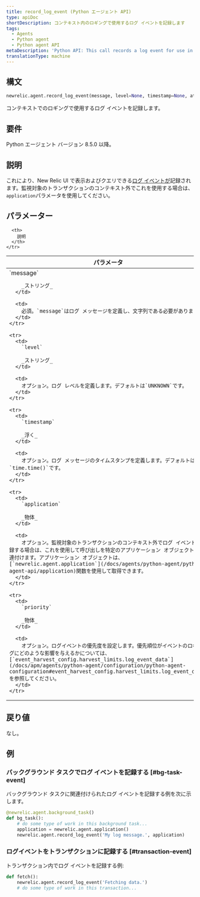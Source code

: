```yaml
---
title: record_log_event (Python エージェント API)
type: apiDoc
shortDescription: コンテキスト内のロギングで使用するログ イベントを記録します
tags:
  - Agents
  - Python agent
  - Python agent API
metaDescription: 'Python API: This call records a log event for use in logging in context.'
translationType: machine
---
```


## 構文

```py
newrelic.agent.record_log_event(message, level=None, timestamp=None, attributes=None, application=None, priority=None)
```

コンテキストでのロギングで使用するログ イベントを記録します。

## 要件

Python エージェント バージョン 8.5.0 以降。

## 説明

これにより、New Relic UI で表示およびクエリできる[ログ イベントが](/docs/logs/logs-context/configure-logs-context-python)記録されます。監視対象のトランザクションのコンテキスト外でこれを使用する場合は、 `application`パラメータを使用してください。

## パラメーター

<table>
  <thead>
    <tr>
      <th width="25%">
        パラメータ
      </th>

      <th>
        説明
      </th>
    </tr>
  </thead>

  <tbody>
    <tr>
      <td>
        `message`

        _ストリング_
      </td>

      <td>
        必須。`message`はログ メッセージを定義し、文字列である必要があります。
      </td>
    </tr>

    <tr>
      <td>
        `level`

        _ストリング_
      </td>

      <td>
        オプション。ログ レベルを定義します。デフォルトは`UNKNOWN`です。
      </td>
    </tr>

    <tr>
      <td>
        `timestamp`

        _浮く_
      </td>

      <td>
        オプション。ログ メッセージのタイムスタンプを定義します。デフォルトは`time.time()`です。
      </td>
    </tr>

    <tr>
      <td>
        `application`

        _物体_
      </td>

      <td>
        オプション。監視対象のトランザクションのコンテキスト外でログ イベントを記録する場合は、これを使用して呼び出しを特定のアプリケーション オブジェクトに関連付けます。アプリケーション オブジェクトは、 [`newrelic.agent.application`](/docs/agents/python-agent/python-agent-api/application)関数を使用して取得できます。
      </td>
    </tr>

    <tr>
      <td>
        `priority`

        _物体_
      </td>

      <td>
        オプション。ログイベントの優先度を設定します。優先順位がイベントのロギングにどのような影響を与えるかについては、 [`event_harvest_config.harvest_limits.log_event_data`](/docs/apm/agents/python-agent/configuration/python-agent-configuration#event_harvest_config.harvest_limits.log_event_data) を参照してください。
      </td>
    </tr>
  </tbody>
</table>

## 戻り値

なし。

## 例

### バックグラウンド タスクでログ イベントを記録する [#bg-task-event]

バックグラウンド タスクに関連付けられたログ イベントを記録する例を次に示します。

```py
@newrelic.agent.background_task()
def bg_task():
    # do some type of work in this background task...
    application = newrelic.agent.application()
    newrelic.agent.record_log_event('My log message.', application)
```

### ログイベントをトランザクションに記録する [#transaction-event]

トランザクション内でログ イベントを記録する例:

```py
def fetch():
    newrelic.agent.record_log_event('Fetching data.')
    # do some type of work in this transaction...
```